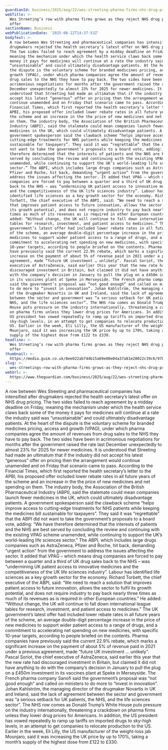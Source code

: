 ```yaml
---
guardianId: business/2025/aug/22/wes-streeting-pharma-firms-nhs-drug-pricing-rebate-scheme
webTitle: >-
  Wes Streeting’s row with pharma firms grows as they reject NHS drug pricing
  offer
sectionName: Business
webPublicationDate: '2025-08-22T14:37:53Z'
bodyText: >-
  A row between Wes Streeting and pharmaceutical companies has intensified after
  drugmakers rejected the health secretary’s latest offer on NHS drug pricing.
  The two sides failed to reach agreement by a midday deadline on Friday,
  meaning the mechanism under which the health service claws back some of the
  money it pays for medicines will continue at a rate the industry said was
  “unsustainable” and could ultimately disadvantage patients. At the heart of
  the dispute is the voluntary scheme for branded medicines pricing, access and
  growth (VPAG), under which pharma companies agree the amount of revenues from
  drug sales to the NHS they have to pay back. The two sides have been in
  acrimonious negotiations for months after the government raised the rate last
  December unexpectedly to almost 23% for 2025 for newer medicines. It is
  understood that Streeting had made an ultimatum that if the industry did not
  accept his latest “generous” offer on pricing then the arrangement would
  continue unamended and on Friday that scenario came to pass. According to the
  Financial Times, which first reported the health secretary’s letter to the
  APBI, his proposed offer included lower rebate rates in all future years of
  the scheme and an increase in the the price of new medicines and net spending
  on them. The industry body, the Association of the British Pharmaceutical
  Industry (ABPI), said the stalemate could mean companies launch fewer
  medicines in the UK, which could ultimately disadvantage patients. A
  government spokesperson said the clawback scheme “helps improve access to
  cutting-edge treatments for NHS patients while keeping the medicines bill
  sustainable for taxpayers”. They said it was “regrettable” that the ABPI did
  not want to take the government’s proposals to a board vote, adding: “We have
  therefore determined that the interests of patients and the NHS are best
  served by concluding the review and continuing with the existing VPAG scheme
  unamended, while continuing to support the UK’s world-leading life sciences
  sector.” The ABPI, which includes large drugs companies such as AstraZeneca,
  Pfizer and Roche, hit back, demanding “urgent action” from the government to
  address the issues affecting the sector. It added that VPAG – which means drug
  companies are forced to pay between a quarter and a third of UK drug sales
  back to the NHS – was “undermining UK patient access to innovative medicines
  and the competitiveness of the UK life sciences industry”. Labour has
  identified life sciences as a key growth sector for the economy. Richard
  Torbett, the chief executive of the ABPI, said: “We need to reach a solution
  that improves patient access to future innovation, allows the sector to fulfil
  its growth potential, and does not require industry to pay back nearly three
  times as much of its revenues as is required in other European countries.” He
  added: “Without change, the UK will continue to fall down international league
  tables for research, investment, and patient access to medicines.” The UK
  government’s latest offer had included lower rebate rates in all future years
  of the scheme, an average double-digit percentage increase in the price of new
  medicines to support wider patient access to a range of drugs, and a
  commitment to accelerating net spending on new medicines, with specific
  10-year targets, according to people briefed on the contents. Pharma companies
  have previously said the current 22.9% rebate, which marks a significant
  increase on the payment of about 5% of revenue paid in 2021 under a previous
  agreement, made “future UK investment … unlikely”. Pascal Soriot, the chief
  executive of AstraZeneca, said earlier this year that the new rate had
  discouraged investment in Britain, but claimed it did not have anything to do
  with the company’s decision in January to pull the plug on a £450m investment
  in its vaccines plant at Speke in Merseyside. The French pharma company Sanofi
  said the government’s proposal was “not good enough” and called on ministers
  to do more to “invest in innovation”. Johan Kahlström, the managing director
  of the drugmaker Novartis in UK and Ireland, said the lack of agreement
  between the sector and government was “a serious setback for UK patients, the
  NHS, and the life sciences sector”. The NHS row comes as Donald Trump’s White
  House puts pressure on the industry internationally, threatening a crackdown
  on pharma firms unless they lower drug prices for Americans. In addition, the
  US president has vowed repeatedly to ramp up tariffs on imported drugs to
  sky-high levels, in an attempt to get companies to relocate production to the
  US. Earlier in the week, Eli Lilly, the US manufacturer of the weight-loss jab
  Mounjaro, said it was increasing the UK price by up to 170%, taking a month’s
  supply of the highest dose from £122 to £330.
headline: >-
  Wes Streeting’s row with pharma firms grows as they reject NHS drug pricing
  offer
thumbnail: >-
  https://media.guim.co.uk/8ee022ab744b15a69e00e04a37a81e20022c39c6/978_0_4067_3254/500.jpg
slug: >-
  wes-streetings-row-with-pharma-firms-grows-as-they-reject-nhs-drug-pricing-offer
webUrl: >-
  https://www.theguardian.com/business/2025/aug/22/wes-streeting-pharma-firms-nhs-drug-pricing-rebate-scheme
---
```

A row between Wes Streeting and pharmaceutical companies has intensified after drugmakers rejected the health secretary’s latest offer on NHS drug pricing. The two sides failed to reach agreement by a midday deadline on Friday, meaning the mechanism under which the health service claws back some of the money it pays for medicines will continue at a rate the industry said was “unsustainable” and could ultimately disadvantage patients. At the heart of the dispute is the voluntary scheme for branded medicines pricing, access and growth (VPAG), under which pharma companies agree the amount of revenues from drug sales to the NHS they have to pay back. The two sides have been in acrimonious negotiations for months after the government raised the rate last December unexpectedly to almost 23% for 2025 for newer medicines. It is understood that Streeting had made an ultimatum that if the industry did not accept his latest “generous” offer on pricing then the arrangement would continue unamended and on Friday that scenario came to pass. According to the Financial Times, which first reported the health secretary’s letter to the APBI, his proposed offer included lower rebate rates in all future years of the scheme and an increase in the the price of new medicines and net spending on them. The industry body, the Association of the British Pharmaceutical Industry (ABPI), said the stalemate could mean companies launch fewer medicines in the UK, which could ultimately disadvantage patients. A government spokesperson said the clawback scheme “helps improve access to cutting-edge treatments for NHS patients while keeping the medicines bill sustainable for taxpayers”. They said it was “regrettable” that the ABPI did not want to take the government’s proposals to a board vote, adding: “We have therefore determined that the interests of patients and the NHS are best served by concluding the review and continuing with the existing VPAG scheme unamended, while continuing to support the UK’s world-leading life sciences sector.” The ABPI, which includes large drugs companies such as AstraZeneca, Pfizer and Roche, hit back, demanding “urgent action” from the government to address the issues affecting the sector. It added that VPAG – which means drug companies are forced to pay between a quarter and a third of UK drug sales back to the NHS – was “undermining UK patient access to innovative medicines and the competitiveness of the UK life sciences industry”. Labour has identified life sciences as a key growth sector for the economy. Richard Torbett, the chief executive of the ABPI, said: “We need to reach a solution that improves patient access to future innovation, allows the sector to fulfil its growth potential, and does not require industry to pay back nearly three times as much of its revenues as is required in other European countries.” He added: “Without change, the UK will continue to fall down international league tables for research, investment, and patient access to medicines.” The UK government’s latest offer had included lower rebate rates in all future years of the scheme, an average double-digit percentage increase in the price of new medicines to support wider patient access to a range of drugs, and a commitment to accelerating net spending on new medicines, with specific 10-year targets, according to people briefed on the contents. Pharma companies have previously said the current 22.9% rebate, which marks a significant increase on the payment of about 5% of revenue paid in 2021 under a previous agreement, made “future UK investment … unlikely”. Pascal Soriot, the chief executive of AstraZeneca, said earlier this year that the new rate had discouraged investment in Britain, but claimed it did not have anything to do with the company’s decision in January to pull the plug on a £450m investment in its vaccines plant at Speke in Merseyside. The French pharma company Sanofi said the government’s proposal was “not good enough” and called on ministers to do more to “invest in innovation”. Johan Kahlström, the managing director of the drugmaker Novartis in UK and Ireland, said the lack of agreement between the sector and government was “a serious setback for UK patients, the NHS, and the life sciences sector”. The NHS row comes as Donald Trump’s White House puts pressure on the industry internationally, threatening a crackdown on pharma firms unless they lower drug prices for Americans. In addition, the US president has vowed repeatedly to ramp up tariffs on imported drugs to sky-high levels, in an attempt to get companies to relocate production to the US. Earlier in the week, Eli Lilly, the US manufacturer of the weight-loss jab Mounjaro, said it was increasing the UK price by up to 170%, taking a month’s supply of the highest dose from £122 to £330.
